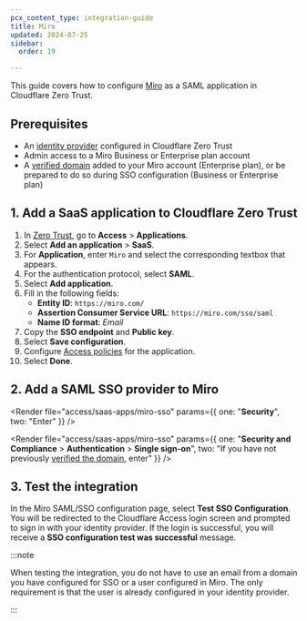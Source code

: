 ```yaml
---
pcx_content_type: integration-guide
title: Miro
updated: 2024-07-25
sidebar:
  order: 19

---
```



This guide covers how to configure [Miro](https://help.miro.com/hc/articles/360017571414-Single-sign-on-SSO) as a SAML application in Cloudflare Zero Trust.

## Prerequisites

* An [identity provider](/cloudflare-one/identity/idp-integration/) configured in Cloudflare Zero Trust
* Admin access to a Miro Business or Enterprise plan account
* A [verified domain](https://help.miro.com/hc/articles/360034831793-Domain-control) added to your Miro account (Enterprise plan), or be prepared to do so during SSO configuration (Business or Enterprise plan)

## 1. Add a SaaS application to Cloudflare Zero Trust

1. In [Zero Trust](https://one.dash.cloudflare.com), go to **Access** > **Applications**.
2. Select **Add an application** > **SaaS**.
3. For **Application**, enter `Miro` and select the corresponding textbox that appears.
4. For the authentication protocol, select **SAML**.
5. Select **Add application**.
6. Fill in the following fields:
   * **Entity ID**: `https://miro.com/`
   * **Assertion Consumer Service URL**: `https://miro.com/sso/saml`
   * **Name ID format**: *Email*
7. Copy the **SSO endpoint** and **Public key**.
8. Select **Save configuration**.
9. Configure [Access policies](/cloudflare-one/policies/access/) for the application.
10. Select **Done**.

## 2. Add a SAML SSO provider to Miro

<Tabs> <TabItem label="business plan">

<Render file="access/saas-apps/miro-sso" params={{ one: "**Security**", two: "Enter" }} />

</TabItem>

<TabItem label="enterprise plan">

<Render file="access/saas-apps/miro-sso" params={{ one: "**Security and Compliance** > **Authentication** > **Single sign-on**", two: "If you have not previously [verified the domain](https://help.miro.com/hc/articles/360034831793-Domain-control), enter" }} />

</TabItem> </Tabs>

## 3. Test the integration

In the Miro SAML/SSO configuration page, select **Test SSO Configuration**.  You will be redirected to the Cloudflare Access login screen and prompted to sign in with your identity provider. If the login is successful, you will receive a **SSO configuration test was successful** message.

:::note


When testing the integration, you do not have to use an email from a domain you have configured for SSO or a user configured in Miro. The only requirement is that the user is already configured in your identity provider.


:::
